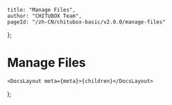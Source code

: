 
	title: "Manage Files",
	author: "CHITUBOX Team",
	pageId: "/zh-CN/chitubox-basic/v2.0.0/manage-files"
};

# Manage Files

	<DocsLayout meta={meta}>{children}</DocsLayout>
);

